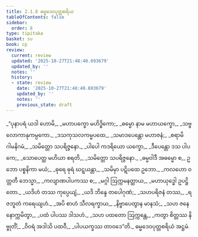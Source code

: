 ```yaml
---
title: 2.1.8 ဓမ္မဒေဝပုတ္တစရိယ
tableOfContents: false
sidebar:
  order: 8
type: tipitaka
basket: su
book: cp
review:
  current: review
  updated: '2025-10-27T21:48:40.693679'
  updated_by: ''
  notes: ''
  history:
  - state: review
    date: '2025-10-27T21:48:40.693679'
    updated_by: ''
    notes: ''
    previous_state: draft
---
```



<ReviewStatus review={frontmatter.review} showDetails={true} />

<HypothesisAnnotation frontmatter={frontmatter} />

<DynamicBreadcrumb />

<Division number="66" book="cp" e="ch" v="21" p="405">

<Paragraph number="234" type="verses" book="cp">
_“ပုနာပရံ ယဒါ ဟောမိ,_  
_မဟာပက္ခော မဟိဒ္ဓိကော;_  
_ဓမ္မော နာမ မဟာယက္ခော,_  
_သဗ္ဗလောကာနုကမ္ပကော._  

</Paragraph>

</Division>
<Division number="67" book="cp" e="ch" v="21" p="405">

<Paragraph number="235" type="verses" book="cp">
_ဒသကုသလကမ္မပထေ,_  
_သမာဒပေန္တော မဟာဇနံ;_  
_စရာမိ ဂါမနိဂမံ,_  
_သမိတ္တော သပရိဇ္ဇနော._  

</Paragraph>

</Division>
<Division number="68" book="cp" e="ch" v="21" p="405">

<Paragraph number="236" type="verses" book="cp">
_ပါပေါ ကဒရိယော ယက္ခော,_  
_ဒီပေန္တော ဒသ ပါပကေ;_  
_သောပေတ္ထ မဟိယာ စရတိ,_  
_သမိတ္တော သပရိဇ္ဇနော._  

</Paragraph>

</Division>
<Division number="69" book="cp" e="ch" v="21" p="405">

<Paragraph number="237" type="verses" book="cp">
_ဓမ္မဝါဒီ အဓမ္မော စ,_  
ဥဘော ပစ္စနိကာ မယံ;_  
_ဓုရေ ဓုရံ ဃဋ္ဋယန္တာ,_  
_သမိမှာ ပဋိပထေ ဥဘော._  

</Paragraph>

</Division>
<Division number="70" book="cp" e="ch" v="21" p="405">

<Paragraph number="238" type="verses" book="cp">
_ကလဟော ဝတ္တတီ ဘေသ္မာ,_  
_ကလျာဏပါပကဿ စ;_  
_မဂ္ဂါ ဩက္ကမနတ္ထာယ,_  
_မဟာယုဒ္ဓေါ ဥပဋ္ဌိတော._  

</Paragraph>

</Division>
<Division number="71" book="cp" e="ch" v="21" p="405">

<Paragraph number="239" type="verses" book="cp">
_ယဒိဟံ တဿ ကုပ္ပေယျံ,_  
_ယဒိ ဘိန္ဒေ တပေါဂုဏံ;_  
_သဟပရိဇနံ တဿ,_  
_ရဇဘူတံ ကရေယျဟံ._  

</Paragraph>

</Division>
<Division number="72" book="cp" e="ch" v="21" p="405">

<Paragraph number="240" type="verses" book="cp">
_အပိ စာဟံ သီလရက္ခာယ,_  
_နိဗ္ဗာပေတွာန မာနသံ;_  
_သဟ ဇနေနောက္ကမိတွာ,_  
_ပထံ ပါပဿ ဒါသဟံ._  

</Paragraph>

</Division>
<Division number="73" book="cp" e="ch" v="21" p="405">

<Paragraph number="241" type="verses" book="cp">
_သဟ ပထတော ဩက္ကန္တေ,_  
_ကတွာ စိတ္တဿ နိဗ္ဗုတိံ;_  
_ဝိဝရံ အဒါသိ ပထဝီ,_  
_ပါပယက္ခဿ တာဝဒေ”တိ._  


</Paragraph>
</Division>

<Paragraph number="242" type="center" book="cp">
ဓမ္မဒေဝပုတ္တစရိယံ အဋ္ဌမံ.
</Paragraph>